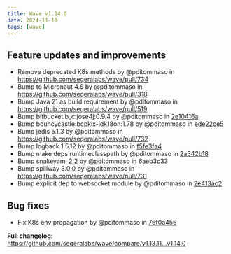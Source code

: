```yaml
---
title: Wave v1.14.0
date: 2024-11-10
tags: [wave]
---
```


## Feature updates and improvements

* Remove deprecated K8s methods by @pditommaso in https://github.com/seqeralabs/wave/pull/734
* Bump to Micronaut 4.6 by @pditommaso in https://github.com/seqeralabs/wave/pull/318
* Bump Java 21 as build requirement by @pditommaso in https://github.com/seqeralabs/wave/pull/519
* Bump bitbucket.b_c:jose4j:0.9.4 by @pditommaso in [2e10416a](https://github.com/seqeralabs/wave/commit/2e10416a84c1a97716455ccf9b73945466eea28e)
* Bump bouncycastle:bcpkix-jdk18on:1.78 by @pditommaso in [ede22ce5](https://github.com/seqeralabs/wave/commit/ede22ce5ee65f34f4b832475b0c9d53b2c8e1fb2)
* Bump jedis 5.1.3 by @pditommaso in https://github.com/seqeralabs/wave/pull/732
* Bump logback 1.5.12 by @pditommaso in [f5fe3fa4](https://github.com/seqeralabs/wave/commit/f5fe3fa4837e98ea0a9f7c37b7c52b04ea539cd4)
* Bump make deps runtimeclasspath by @pditommaso in [2a342b18](https://github.com/seqeralabs/wave/commit/2a342b18b0c41ad59ce5674d98863de8fd2d6323)
* Bump snakeyaml 2.2 by @pditommaso in [6aeb3c33](https://github.com/seqeralabs/wave/commit/6aeb3c330d51ead83e2a4c257d57a299f68645d5)
* Bump spillway 3.0.0 by @pditommaso in https://github.com/seqeralabs/wave/pull/731
* Bump explicit dep to websocket module by @pditommaso in [2e413ac2](https://github.com/seqeralabs/wave/commit/2e413ac2ff8ef265168b85b2f9930a0f1c6984e7)

## Bug fixes

* Fix K8s env propagation by @pditommaso in [76f0a456](https://github.com/seqeralabs/wave/commit/76f0a456a792f2a5a9888ce60e1f0075e73337ce)

**Full changelog**: https://github.com/seqeralabs/wave/compare/v1.13.11...v1.14.0

